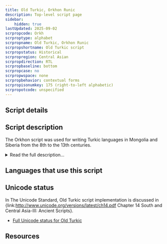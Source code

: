 ```yaml
---
title: Old Turkic, Orkhon Runic
description: Top-level script page
sidebar:
    hidden: true
lastUpdated: 2025-09-02
scrpropcode: Orkh
scrproptype: alphabet
scrpropname: Old Turkic, Orkhon Runic
scrpropshortname: Old Turkic script
scrpropstatus: Historical
scrpropregion: Central Asian
scrpropdirection: RTL
scrpropbaseline: bottom
scrpropcase: no
scrpropwspace: none
scrpropbehavior: contextual forms
scrpropisonumkey: 175 (right-to-left alphabetic)
scrpropotcode: unspecified
---
```



## Script details

<ScriptDetails />

## Script description

The Orkhon script was used for writing Turkic languages in Mongolia and Siberia from the 8th to the 13th centuries.

<details>
<summary>Read the full description...</summary>The earliest examples of writing in any Turkic language were found on the banks of the Orkhon river, hence the name of this script. Following this discovery, other examples were found, written in variant forms of the script. For this reason, the term 'Orkhon' is sometimes used in a collective sense to refer to the Old Turkic scripts as a whole, and the other styles considered variant forms of it. The Orkhon style of Old Turkic is sometimes grouped with the Yenisei style and the pair referred to as Orkhon-Yenisei. The Orkhon style is the most widely-known form of Old Turkic writing.

Because the script bears an external resemblance to Germanic runes, it is sometimes referred to as 'runiform' or 'Orkhon runes'. However the similarity between Old Turkic and Germanic runic writing is almost certainly due to the stone writing surfaces on which they were both inscribed, rather that to any historical relationship between the two. Orkhon writing is thought either to have gradually developed from, or to have been invented by someone who was familiar with, an Aramaic-derived script. Sogdian is commonly cited as its most immediate known ancestor.

Orkhon writing was generally written right to left. Occasionally it was written in [boustrophedon](/reference/glossary#boust) style, in which case the individual letter shapes were reversed on alternate lines. Forty letters were used to represent twenty-six sounds. This apparent over-representation was due to a defective vowel notation system; four vowel letters represented at least eight vowel phonemes, but these were often not written. Instead, many of the consonants contained information about the vowel associated with them. Orkhon was unusual in that any vocalic information contained in the consonant related to the _preceding_ vowel, rather than the following one. The spoken Turkic languages employed (as they still do) strict vowel harmony principles, so that in a given word, only front or only back vowels - that is, vowels pronounced with the highest part of the tongue close to the front or the back of the mouth - were used. These principles could help predict the quality of vowels in a word, but even so, many consonant letters had two forms, one for front-vowelled and one for back-vowelled words. Some consonant letters also had a 'neutral' form and a form to indicate that the associated vowel was rounded and/or high (in terms of tongue height, as opposed to tone).

One punctuation mark, a two-dot symbol, was used for a variety of purposes.

Some scholars claim that Old Hungarian writing was derived from the Orkhon script, but this claim is controversial.
</details>

## Languages that use this script

<WsList script='Orkh' wsMax='5' />

## Unicode status

In The Unicode Standard, Old Turkic script implementation is discussed in {link:http://www.unicode.org/versions/latest/ch14.pdf Chapter 14 South and Central Asia-III: Ancient Scripts}.

- [Full Unicode status for Old Turkic](/scrlang/unicode/orkh-unicode.md)



## Resources

<ScriptResources detailSummary='seemore' />

